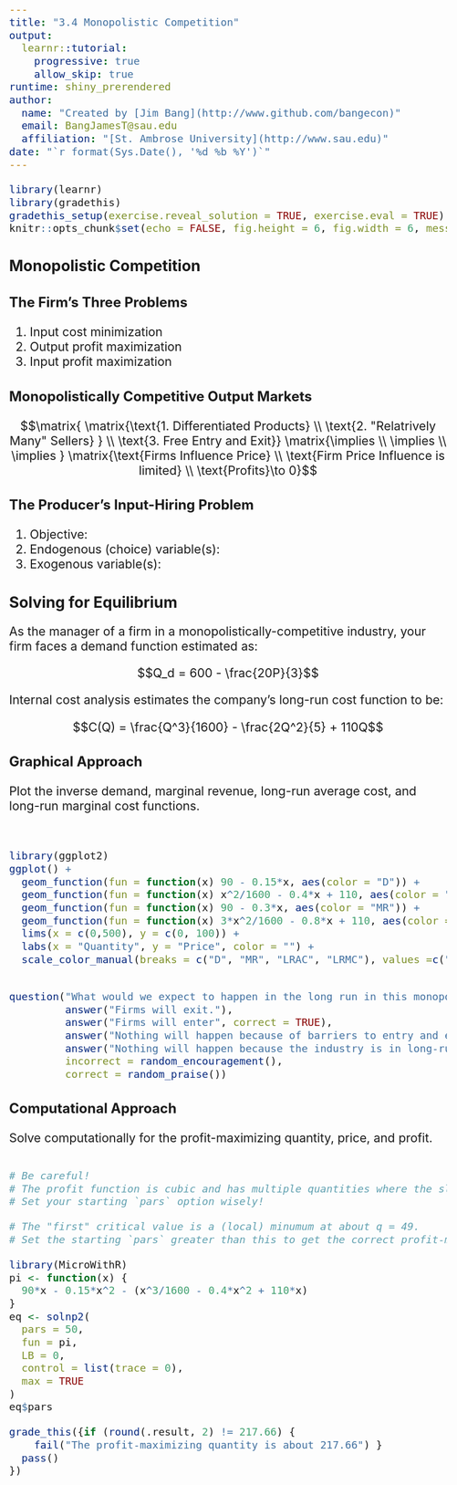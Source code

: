 ```yaml
---
title: "3.4 Monopolistic Competition"
output: 
  learnr::tutorial: 
    progressive: true
    allow_skip: true
runtime: shiny_prerendered
author: 
  name: "Created by [Jim Bang](http://www.github.com/bangecon)"
  email: BangJamesT@sau.edu
  affiliation: "[St. Ambrose University](http://www.sau.edu)"
date: "`r format(Sys.Date(), '%d %b %Y')`"
---
```


<style type="text/css">
h1{font-size: 24pt}
h2{font-size: 20pt}
h3{font-size: 18pt}
h4,h5,h6{font-size: 16pt}
body{font-size: 16pt}
#doc-metadata {
  margin-bottom: 10px;
  font-size: 0.66em;
}
</style>

```r
library(learnr)
library(gradethis)
gradethis_setup(exercise.reveal_solution = TRUE, exercise.eval = TRUE)
knitr::opts_chunk$set(echo = FALSE, fig.height = 6, fig.width = 6, message = FALSE)
```

## Monopolistic Competition

### The Firm's Three Problems

1. Input cost minimization
2. Output profit maximization
3. Input profit maximization

### Monopolistically Competitive Output Markets

$$\matrix{ \matrix{\text{1. Differentiated Products} \\ \text{2. "Relatrively Many" Sellers} }  \\ \text{3. Free Entry and Exit}} \matrix{\implies \\ \implies \\ \implies } \matrix{\text{Firms Influence Price} \\ \text{Firm Price Influence is limited} \\ \text{Profits}\to 0}$$

### The Producer's Input-Hiring Problem

1. Objective: 
2. Endogenous (choice) variable(s): 
3. Exogenous variable(s): 

## Solving for Equilibrium

As the manager of a firm in a monopolistically-competitive industry, your firm faces a demand function estimated as: 

$$Q_d = 600 - \frac{20P}{3}$$

Internal cost analysis estimates the company's long-run cost function to be: 

$$C(Q) = \frac{Q^3}{1600} - \frac{2Q^2}{5} + 110Q$$

### Graphical Approach

Plot the inverse demand, marginal revenue, long-run average cost, and long-run marginal cost functions. 

```r

```

```r

```

```r
library(ggplot2)
ggplot() + 
  geom_function(fun = function(x) 90 - 0.15*x, aes(color = "D")) + 
  geom_function(fun = function(x) x^2/1600 - 0.4*x + 110, aes(color = "LRAC")) + 
  geom_function(fun = function(x) 90 - 0.3*x, aes(color = "MR")) + 
  geom_function(fun = function(x) 3*x^2/1600 - 0.8*x + 110, aes(color = "LRMC")) +
  lims(x = c(0,500), y = c(0, 100)) +
  labs(x = "Quantity", y = "Price", color = "") + 
  scale_color_manual(breaks = c("D", "MR", "LRAC", "LRMC"), values =c("blue", "deepskyblue", "firebrick", "red"))
```

```r

```

```r
question("What would we expect to happen in the long run in this monopolistically-competitive industry?", 
         answer("Firms will exit."), 
         answer("Firms will enter", correct = TRUE), 
         answer("Nothing will happen because of barriers to entry and exit."), 
         answer("Nothing will happen because the industry is in long-run equilibrium."), 
         incorrect = random_encouragement(), 
         correct = random_praise())
```

### Computational Approach

Solve computationally for the profit-maximizing quantity, price, and profit.  

```r
```

```r
# Be careful! 
# The profit function is cubic and has multiple quantities where the slope equals zero. 
# Set your starting `pars` option wisely!
```

```r
# The "first" critical value is a (local) minumum at about q = 49. 
# Set the starting `pars` greater than this to get the correct profit-maximizing quantity. 
```

```r
library(MicroWithR)
pi <- function(x) {
  90*x - 0.15*x^2 - (x^3/1600 - 0.4*x^2 + 110*x)
}
eq <- solnp2(
  pars = 50, 
  fun = pi, 
  LB = 0, 
  control = list(trace = 0), 
  max = TRUE
)
eq$pars
```

```r
grade_this({if (round(.result, 2) != 217.66) { 
    fail("The profit-maximizing quantity is about 217.66") }
  pass()
})
```
